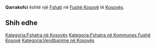 {{Fshat në Kosovës
 | Emri                = Qarrakofci
 | EmriAlt                = Carakoc,Carakovc,Carakovce,Carkoc,Charakovce,Qarakoc,Qarrakofc,Qarrakofci,Qarret,Qarreti,Çarakoc,Çarakovc,Çarkoc,Čarakovce,Чараковце
 | Emri (Rasa dhanore) = 
 | Figura              = 
 | Shteti              = Kosovës
 | Komuna              = Fushë Kosovë
 | Kodi postar         = 
 | Sipërfaqja          = 

 | Popullsia           = 

 | Regj. i popullsisë  = 
 | Dend. e popullsisë  = 
 | Faqja zyrtare       = 
 <!--- Koordinatat ----> 
 | Gjerësia            = 42.56444
 | Gjatësia            = 21.63722
 | Lartësia            = 
}}
'''Qarrakofci''' është një [[Fshati]] në [[Fushë Kosovë]] të [[Kosovës]].

<!-- == Gjeografia == -->
<!-- == Historia == -->
<!-- == Demografia == -->
== Shih edhe ==
{{Komuna Fushë Kosovë}}
{{Kosovo-Administrata-Cung}}

[[Kategoria:Fshatra në Kosovës]]
[[Kategoria:Fshatra në Kommunes Fushë Kosovë]]
[[Kategoria:Vendbanime në Kosovës]]